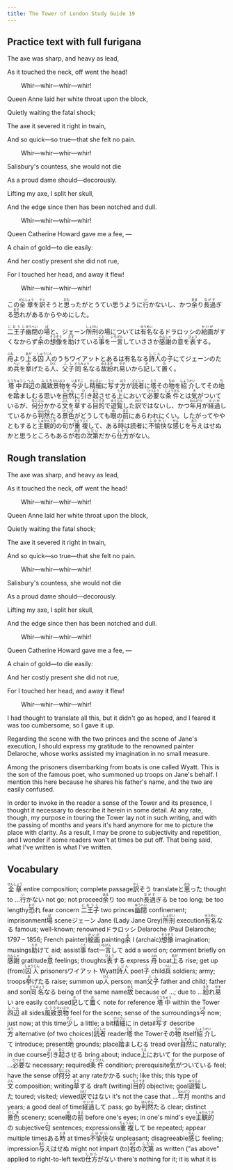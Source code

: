 ```yaml
---
title: The Tower of London Study Guide 19
---
```


## Practice text with full furigana

The axe was sharp, and heavy as lead,

As it touched the neck, off went the head!

&nbsp;&nbsp;&nbsp;&nbsp;&nbsp;&nbsp;&nbsp;&nbsp;Whir―whir―whir―whir!

Queen Anne laid her white throat upon the block,

Quietly waiting the fatal shock;

The axe it severed it right in twain,

And so quick―so true―that she felt no pain.

&nbsp;&nbsp;&nbsp;&nbsp;&nbsp;&nbsp;&nbsp;&nbsp;Whir―whir―whir―whir!

Salisbury's countess, she would not die

As a proud dame should―decorously.

Lifting my axe, I split her skull,

And the edge since then has been notched and dull.

&nbsp;&nbsp;&nbsp;&nbsp;&nbsp;&nbsp;&nbsp;&nbsp;Whir―whir―whir―whir!

Queen Catherine Howard gave me a fee, ―

A chain of gold―to die easily:

And her costly present she did not rue,

For I touched her head, and away it flew!

&nbsp;&nbsp;&nbsp;&nbsp;&nbsp;&nbsp;&nbsp;&nbsp;Whir―whir―whir―whir!

<p>
この<ruby><rb>全章</rb><rt>ぜんしょう</rt></ruby>を<ruby><rb>訳</rb><rt>やく</rt></ruby>そうと<ruby><rb>思</rb><rt>おも</rt></ruby>ったがとうてい思うように<ruby><rb>行</rb><rt>い</rt></ruby>かないし、かつ<ruby><rb>余</rb><rt>あま</rt></ruby>り<ruby><rb>長過</rb><rt>ながす</rt></ruby>ぎる<ruby><rb>恐</rb><rt>おそ</rt></ruby>れがあるからやめにした。
</p>

<p>
<ruby><rb>二王子</rb><rt>におうじ</rt></ruby><ruby><rb>幽閉</rb><rt>ゆうへい</rt></ruby>の<ruby><rb>場</rb><rt>ば</rt></ruby>と、ジェーン<ruby><rb>所刑</rb><rt>しょけい</rt></ruby>の場については<ruby><rb>有名</rb><rt>ゆうめい</rt></ruby>なるドラロッシの<ruby><rb>絵画</rb><rt>かいが</rt></ruby>がすくなからず<ruby><rb>余</rb><rt>よ</rt></ruby>の<ruby><rb>想像</rb><rt>そうぞう</rt></ruby>を<ruby><rb>助</rb><rt>たす</rt></ruby>けている<ruby><rb>事</rb><rt>こと</rt></ruby>を<ruby><rb>一言</rb><rt>いちげん</rt></ruby>していささか<ruby><rb>感謝</rb><rt>かんしゃ</rt></ruby>の<ruby><rb>意</rb><rt>い</rt></ruby>を<ruby><rb>表</rb><rt>ひょう</rt></ruby>する。
</p>

<p>
<ruby><rb>舟</rb><rt>ふね</rt></ruby>より<ruby><rb>上</rb><rt>あが</rt></ruby>る<ruby><rb>囚人</rb><rt>しゅうじん</rt></ruby>のうちワイアットとあるは有名なる<ruby><rb>詩人</rb><rt>しじん</rt></ruby>の<ruby><rb>子</rb><rt>こ</rt></ruby>にてジェーンのため<ruby><rb>兵</rb><rt>へい</rt></ruby>を<ruby><rb>挙</rb><rt>あ</rt></ruby>げたる<ruby><rb>人</rb><rt>ひと</rt></ruby>、<ruby><rb>父子</rb><rt>ふし</rt></ruby><ruby><rb>同名</rb><rt>どうみょう</rt></ruby>なる<ruby><rb>故</rb><rt>ゆえ</rt></ruby><ruby><rb>紛</rb><rt>まぎ</rt></ruby>れ<ruby><rb>易</rb><rt>やす</rt></ruby>いから<ruby><rb>記</rb><rt>き</rt></ruby>して<ruby><rb>置</rb><rt>お</rt></ruby>く。
</p>

<p>
<ruby><rb>塔中</rb><rt>とうちゅう</rt></ruby><ruby><rb>四辺</rb><rt>しへん</rt></ruby>の<ruby><rb>風致</rb><rt>ふうち</rt></ruby><ruby><rb>景物</rb><rt>けいぶつ</rt></ruby>を<ruby><rb>今</rb><rt>いま</rt></ruby><ruby><rb>少</rb><rt>すこ</rt></ruby>し<ruby><rb>精細</rb><rt>せいさい</rt></ruby>に<ruby><rb>写</rb><rt>うつ</rt></ruby>す<ruby><rb>方</rb><rt>ほう</rt></ruby>が<ruby><rb>読者</rb><rt>どくしゃ</rt></ruby>に<ruby><rb>塔</rb><rt>とう</rt></ruby>その<ruby><rb>物</rb><rt>もの</rt></ruby>を<ruby><rb>紹介</rb><rt>しょうかい</rt></ruby>してその<ruby><rb>地</rb><rt>ち</rt></ruby>を<ruby><rb>踏</rb><rt>ふ</rt></ruby>ましむる思いを<ruby><rb>自然</rb><rt>しぜん</rt></ruby>に<ruby><rb>引</rb><rt>ひ</rt></ruby>き<ruby><rb>起</rb><rt>おこ</rt></ruby>させる<ruby><rb>上</rb><rt>うえ</rt></ruby>において<ruby><rb>必要</rb><rt>ひつよう</rt></ruby>な<ruby><rb>条件</rb><rt>じょうけん</rt></ruby>とは<ruby><rb>気</rb><rt>き</rt></ruby>がついているが、<ruby><rb>何分</rb><rt>なにぶん</rt></ruby>かかる<ruby><rb>文</rb><rt>ぶん</rt></ruby>を<ruby><rb>草</rb><rt>そう</rt></ruby>する<ruby><rb>目的</rb><rt>もくてき</rt></ruby>で<ruby><rb>遊覧</rb><rt>ゆうらん</rt></ruby>した<ruby><rb>訳</rb><rt>わけ</rt></ruby>ではないし、かつ<ruby><rb>年月</rb><rt>ねんげつ</rt></ruby>が<ruby><rb>経過</rb><rt>けいか</rt></ruby>しているから<ruby><rb>判然</rb><rt>はんぜん</rt></ruby>たる<ruby><rb>景色</rb><rt>けしき</rt></ruby>がどうしても<ruby><rb>眼</rb><rt>め</rt></ruby>の<ruby><rb>前</rb><rt>まえ</rt></ruby>にあらわれにくい。したがってややともすると<ruby><rb>主観的</rb><rt>しゅかんてき</rt></ruby>の<ruby><rb>句</rb><rt>く</rt></ruby>が<ruby><rb>重複</rb><rt>ちょうふく</rt></ruby>して、ある<ruby><rb>時</rb><rt>とき</rt></ruby>は読者に<ruby><rb>不愉快</rb><rt>ふゆかい</rt></ruby>な<ruby><rb>感</rb><rt>かん</rt></ruby>じを<ruby><rb>与</rb><rt>あた</rt></ruby>えはせぬかと思うところもあるが<ruby><rb>右</rb><rt>みぎ</rt></ruby>の<ruby><rb>次第</rb><rt>しだい</rt></ruby>だから<ruby><rb>仕方</rb><rt>しかた</rt></ruby>がない。
</p>


## Rough translation

The axe was sharp, and heavy as lead,

As it touched the neck, off went the head!

&nbsp;&nbsp;&nbsp;&nbsp;&nbsp;&nbsp;&nbsp;&nbsp;Whir―whir―whir―whir!

Queen Anne laid her white throat upon the block,

Quietly waiting the fatal shock;

The axe it severed it right in twain,

And so quick―so true―that she felt no pain.

&nbsp;&nbsp;&nbsp;&nbsp;&nbsp;&nbsp;&nbsp;&nbsp;Whir―whir―whir―whir!

Salisbury's countess, she would not die

As a proud dame should―decorously.

Lifting my axe, I split her skull,

And the edge since then has been notched and dull.

&nbsp;&nbsp;&nbsp;&nbsp;&nbsp;&nbsp;&nbsp;&nbsp;Whir―whir―whir―whir!

Queen Catherine Howard gave me a fee, ―

A chain of gold―to die easily:

And her costly present she did not rue,

For I touched her head, and away it flew!

&nbsp;&nbsp;&nbsp;&nbsp;&nbsp;&nbsp;&nbsp;&nbsp;Whir―whir―whir―whir!

I had thought to translate all this, but it didn't go as hoped, and I feared it was too cumbersome, so I gave it up.

Regarding the scene with the two princes and the scene of Jane's execution, I should express my gratitude to the renowned painter Delaroche, whose works assisted my imagination in no small measure.

Among the prisoners disembarking from boats is one called Wyatt. This is the son of the famous poet, who summoned up troops on Jane's behalf. I mention this here because he shares his father's name, and the two are easily confused.

In order to invoke in the reader a sense of the Tower and its presence, I thought it necessary to describe it herein in some detail. At any rate, though, my purpose in touring the Tower lay not in such writing, and with the passing of months and years it's hard anymore for me to picture the place with clarity. As a result, I may be prone to subjectivity and repetition, and I wonder if some readers won't at times be put off. That being said, what I've written is what I've written.  


## Vocabulary

<p>
<span class="vocabstudy"><ruby><rb>全章</rb><rt>ぜんしょう</rt></ruby>&nbsp;entire composition; complete passage</span><span class="vocabstudy"><ruby><rb>訳</rb><rt>やく</rt></ruby>そう&nbsp;translate</span><span class="vocabstudy">と<ruby><rb>思</rb><rt>おも</rt></ruby>った&nbsp;thought to ...</span><span class="vocabstudy"><ruby><rb>行</rb><rt>い</rt></ruby>かない&nbsp;not go; not proceed</span><span class="vocabstudy"><ruby><rb>余</rb><rt>あま</rt></ruby>り&nbsp;too much</span><span class="vocabstudy"><ruby><rb>長過</rb><rt>ながす</rt></ruby>ぎる&nbsp;be too long; be too lengthy</span><span class="vocabstudy"><ruby><rb>恐</rb><rt>おそ</rt></ruby>れ&nbsp;fear concern</span>
<span class="vocabstudy"><ruby><rb>二王子</rb><rt>におうじ</rt></ruby>&nbsp;two princes</span><span class="vocabstudy"><ruby><rb>幽閉</rb><rt>ゆうへい</rt></ruby>&nbsp;confinement; imprisonment</span><span class="vocabstudy"><ruby><rb>場</rb><rt>ば</rt></ruby>&nbsp;scene</span><span class="vocabstudy">ジェーン&nbsp;Jane (Lady Jane Grey)</span><span class="vocabstudy"><ruby><rb>所刑</rb><rt>しょけい</rt></ruby>&nbsp;execution</span><span class="vocabstudy"><ruby><rb>有名</rb><rt>ゆうめい</rt></ruby>なる&nbsp;famous; well-known; renowned</span><span class="vocabstudy">ドラロッシ&nbsp;Delaroche (Paul Delaroche; 1797 – 1856; French painter)</span><span class="vocabstudy"><ruby><rb>絵画</rb><rt>かいが</rt></ruby>&nbsp;painting</span><span class="vocabstudy"><ruby><rb>余</rb><rt>よ</rt></ruby>&nbsp;I (archaic)</span><span class="vocabstudy"><ruby><rb>想像</rb><rt>そうぞう</rt></ruby>&nbsp;imagination; musings</span><span class="vocabstudy"><ruby><rb>助</rb><rt>たす</rt></ruby>けて&nbsp;aid; assist</span><span class="vocabstudy"><ruby><rb>事</rb><rt>こと</rt></ruby>&nbsp;fact</span><span class="vocabstudy"><ruby><rb>一言</rb><rt>いちげん</rt></ruby>して&nbsp;add a word on; comment briefly on</span><span class="vocabstudy"><ruby><rb>感謝</rb><rt>かんしゃ</rt></ruby>&nbsp;gratitude</span><span class="vocabstudy"><ruby><rb>意</rb><rt>い</rt></ruby>&nbsp;feelings; thoughts</span><span class="vocabstudy"><ruby><rb>表</rb><rt>ひょう</rt></ruby>する&nbsp;express</span>
<span class="vocabstudy"><ruby><rb>舟</rb><rt>ふね</rt></ruby>&nbsp;boat</span><span class="vocabstudy"><ruby><rb>上</rb><rt>あが</rt></ruby>る&nbsp;rise; get up (from)</span><span class="vocabstudy"><ruby><rb>囚人</rb><rt>しゅうじん</rt></ruby>&nbsp;prisoners</span><span class="vocabstudy">ワイアット&nbsp;Wyatt</span><span class="vocabstudy"><ruby><rb>詩人</rb><rt>しじん</rt></ruby>&nbsp;poet</span><span class="vocabstudy"><ruby><rb>子</rb><rt>こ</rt></ruby>&nbsp;child</span><span class="vocabstudy"><ruby><rb>兵</rb><rt>へい</rt></ruby>&nbsp;soldiers; army; troops</span><span class="vocabstudy"><ruby><rb>挙</rb><rt>あ</rt></ruby>げたる&nbsp;raise; summon up</span><span class="vocabstudy"><ruby><rb>人</rb><rt>ひと</rt></ruby>&nbsp;person; man</span><span class="vocabstudy"><ruby><rb>父子</rb><rt>ふし</rt></ruby>&nbsp;father and child; father and son</span><span class="vocabstudy"><ruby><rb>同名</rb><rt>どうみょう</rt></ruby>なる&nbsp;being of the same name</span><span class="vocabstudy"><ruby><rb>故</rb><rt>ゆえ</rt></ruby>&nbsp;because of ...; due to ...</span><span class="vocabstudy"><ruby><rb>紛</rb><rt>まぎ</rt></ruby>れ<ruby><rb>易</rb><rt>やす</rt></ruby>い&nbsp;are easily confused</span><span class="vocabstudy"><ruby><rb>記</rb><rt>き</rt></ruby>して<ruby><rb>置</rb><rt>お</rt></ruby>く&nbsp;note for reference</span>
<span class="vocabstudy"><ruby><rb>塔中</rb><rt>とうちゅう</rt></ruby>&nbsp;within the Tower</span><span class="vocabstudy"><ruby><rb>四辺</rb><rt>しへん</rt></ruby>&nbsp;all sides</span><span class="vocabstudy"><ruby><rb>風致</rb><rt>ふうち</rt></ruby><ruby><rb>景物</rb><rt>けいぶつ</rt></ruby>&nbsp;feel for the scene; sense of the surroundings</span><span class="vocabstudy"><ruby><rb>今</rb><rt>いま</rt></ruby>&nbsp;now; just now; at this time</span><span class="vocabstudy"><ruby><rb>少</rb><rt>すこ</rt></ruby>し&nbsp;a little; a bit</span><span class="vocabstudy"><ruby><rb>精細</rb><rt>せいさい</rt></ruby>に&nbsp;in detail</span><span class="vocabstudy"><ruby><rb>写</rb><rt>うつ</rt></ruby>す&nbsp;describe</span><span class="vocabstudy"><ruby><rb>方</rb><rt>ほう</rt></ruby>&nbsp;alternative (of two choices)</span><span class="vocabstudy"><ruby><rb>読者</rb><rt>どくしゃ</rt></ruby>&nbsp;reader</span><span class="vocabstudy"><ruby><rb>塔</rb><rt>とう</rt></ruby>&nbsp;the Tower</span><span class="vocabstudy">その<ruby><rb>物</rb><rt>もの</rt></ruby>&nbsp;itself</span><span class="vocabstudy"><ruby><rb>紹介</rb><rt>しょうかい</rt></ruby>して&nbsp;introduce; present</span><span class="vocabstudy"><ruby><rb>地</rb><rt>ち</rt></ruby>&nbsp;grounds; place</span><span class="vocabstudy"><ruby><rb>踏</rb><rt>ふ</rt></ruby>ましむる&nbsp;tread over</span><span class="vocabstudy"><ruby><rb>自然</rb><rt>しぜん</rt></ruby>に&nbsp;naturally; in due course</span><span class="vocabstudy"><ruby><rb>引</rb><rt>ひ</rt></ruby>き<ruby><rb>起</rb><rt>おこ</rt></ruby>させる&nbsp;bring about; induce</span><span class="vocabstudy"><ruby><rb>上</rb><rt>うえ</rt></ruby>において&nbsp;for the purpose of ...</span><span class="vocabstudy"><ruby><rb>必要</rb><rt>ひつよう</rt></ruby>な&nbsp;necessary; required</span><span class="vocabstudy"><ruby><rb>条件</rb><rt>じょうけん</rt></ruby>&nbsp;condition; prerequisite</span><span class="vocabstudy"><ruby><rb>気</rb><rt>き</rt></ruby>がついている&nbsp;feel; have the sense of</span><span class="vocabstudy"><ruby><rb>何分</rb><rt>なにぶん</rt></ruby>&nbsp;at any rate</span><span class="vocabstudy">かかる&nbsp;such; like this; this type of</span><span class="vocabstudy"><ruby><rb>文</rb><rt>ぶん</rt></ruby>&nbsp;composition; writing</span><span class="vocabstudy"><ruby><rb>草</rb><rt>そう</rt></ruby>する&nbsp;draft (writing)</span><span class="vocabstudy"><ruby><rb>目的</rb><rt>もくてき</rt></ruby>&nbsp;objective; goal</span><span class="vocabstudy"><ruby><rb>遊覧</rb><rt>ゆうらん</rt></ruby>した&nbsp;toured; visited; viewed</span><span class="vocabstudy"><ruby><rb>訳</rb><rt>わけ</rt></ruby>ではない&nbsp;it's not the case that ...</span><span class="vocabstudy"><ruby><rb>年月</rb><rt>ねんげつ</rt></ruby>&nbsp;months and years; a good deal of time</span><span class="vocabstudy"><ruby><rb>経過</rb><rt>けいか</rt></ruby>して&nbsp;pass; go by</span><span class="vocabstudy"><ruby><rb>判然</rb><rt>はんぜん</rt></ruby>たる&nbsp;clear; distinct</span><span class="vocabstudy"><ruby><rb>景色</rb><rt>けしき</rt></ruby>&nbsp;scenery; scene</span><span class="vocabstudy"><ruby><rb>眼</rb><rt>め</rt></ruby>の<ruby><rb>前</rb><rt>まえ</rt></ruby>&nbsp;before one's eyes; in one's mind's eye</span><span class="vocabstudy"><ruby><rb>主観的</rb><rt>しゅかんてき</rt></ruby>の&nbsp;subjective</span><span class="vocabstudy"><ruby><rb>句</rb><rt>く</rt></ruby>&nbsp;sentences; expressions</span><span class="vocabstudy"><ruby><rb>重複</rb><rt>ちょうふく</rt></ruby>して&nbsp;be repeated; appear multiple times</span><span class="vocabstudy">ある<ruby><rb>時</rb><rt>とき</rt></ruby>&nbsp;at times</span><span class="vocabstudy"><ruby><rb>不愉快</rb><rt>ふゆかい</rt></ruby>な&nbsp;unpleasant; disagreeable</span><span class="vocabstudy"><ruby><rb>感</rb><rt>かん</rt></ruby>じ&nbsp;feeling; impression</span><span class="vocabstudy"><ruby><rb>与</rb><rt>あた</rt></ruby>えはせぬ&nbsp;might not impart (to)</span><span class="vocabstudy"><ruby><rb>右</rb><rt>みぎ</rt></ruby>の<ruby><rb>次第</rb><rt>しだい</rt></ruby>&nbsp;as written ("as above" applied to right-to-left text)</span><span class="vocabstudy"><ruby><rb>仕方</rb><rt>しかた</rt></ruby>がない&nbsp;there's nothing for it; it is what it is</span>
</p>
